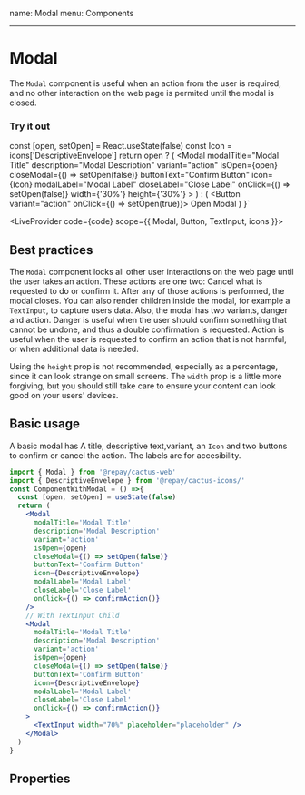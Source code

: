 name: Modal
menu: Components

---


# Modal

The `Modal` component is useful when an action from the user is required, and no other interaction
on the web page is permited until the modal is closed.

### Try it out

  const [open, setOpen] = React.useState(false)
  const Icon = icons['DescriptiveEnvelope']
  return open ? (
    <Modal
      modalTitle="Modal Title"
      description="Modal Description"
      variant="action"
      isOpen={open}
      closeModal={() => setOpen(false)}
      buttonText="Confirm Button"
      icon={Icon}
      modalLabel="Modal Label"
      closeLabel="Close Label"
      onClick={() => setOpen(false)}
      width={'30%'}
      height={'30%'}
    >
      <TextInput width="70%" placeholder="placeholder" />
    </Modal>
  ) : (
    <Button variant="action" onClick={() => setOpen(true)}>
      Open Modal
    </Button>
  )
}`

<LiveProvider code={code} scope={{ Modal, Button, TextInput, icons }}>
  <LiveEditor style={livePreviewStyle} style={livePreviewStyle} />
  <LiveError />
  <LivePreview />
</LiveProvider>

## Best practices

The `Modal` component locks all other user interactions on the web page until the user takes an action.
These actions are one two: Cancel what is requested to do or confirm it. After any of
those actions is performed, the modal closes. You can also render children inside the modal, for example a `TextInput`, to capture users data.
Also, the modal has two variants, danger and action. Danger is useful when the user should confirm something that cannot be undone, and thus a double confirmation is requested.
Action is useful when the user is requested to confirm an action that is not harmful, or when additional data is needed.

Using the `height` prop is not recommended, especially as a percentage, since it can look strange on small screens. The `width` prop is a little more forgiving, but you should still take care to ensure your content can look good on your users' devices.

## Basic usage

A basic modal has A title, descriptive text,variant, an `Icon` and two buttons to confirm or cancel the action. The labels are for accesibility.

```jsx
import { Modal } from '@repay/cactus-web'
import { DescriptiveEnvelope } from '@repay/cactus-icons/'
const ComponentWithModal = () =>{
  const [open, setOpen] = useState(false)
  return (
    <Modal
      modalTitle='Modal Title'
      description='Modal Description'
      variant='action'
      isOpen={open}
      closeModal={() => setOpen(false)}
      buttonText='Confirm Button'
      icon={DescriptiveEnvelope}
      modalLabel='Modal Label'
      closeLabel='Close Label'
      onClick={() => confirmAction()}
    />
    // With TextInput Child
    <Modal
      modalTitle='Modal Title'
      description='Modal Description'
      variant='action'
      isOpen={open}
      closeModal={() => setOpen(false)}
      buttonText='Confirm Button'
      icon={DescriptiveEnvelope}
      modalLabel='Modal Label'
      closeLabel='Close Label'
      onClick={() => confirmAction()}
    >
      <TextInput width="70%" placeholder="placeholder" />
    </Modal>
  )
}
```

## Properties

<PropsTable of={Modal} />
